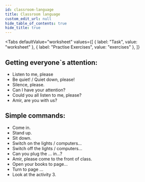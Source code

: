 ```yaml
---
id: classroom-language
title: Classroom language
custom_edit_url: null
hide_table_of_contents: true
hide_title: true
---
```



<Tabs
  defaultValue="worksheet"
  values={[
    { label: "Task", value: "worksheet" },
    { label: "Practise Exercises", value: "exercises" },
  ]}
>

<TabItem value="worksheet">

## Getting everyone`s attention: <AudioButton url="/media/Getting everyone’s attention.7bfe8ba1.mp3" />

* Listen to me, please
* Be quiet! / Quiet down, please!
* Silence, please.
* Can I have your attention?
* Could you all listen to me, please?
* Amir, are you with us?

## Simple commands: <AudioButton url="/media/Simple commands.47c655da.mp3" />

* Come in.
* Stand up.
* Sit down.
* Switch on the lights / computers...
* Switch off the lights / computers...
* Can you plug the ... in...?
* Amir, please come to the front of class.
* Open your books to page...
* Turn to page ...
* Look at the activity 3.

</TabItem>

<TabItem value="exercises">
  <Frame src="https://learningapps.org/watch?v=pd0xjrwuj21" height="480px" />
</TabItem>

</Tabs>


